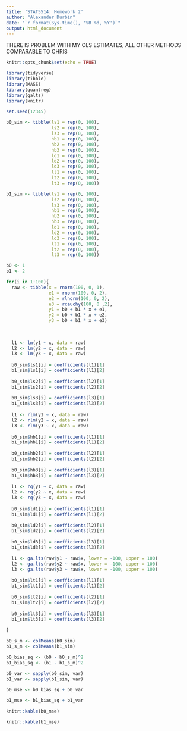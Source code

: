 ```yaml
---
title: 'STAT5514: Homework 2'
author: "Alexander Durbin"
date: "`r format(Sys.time(), '%B %d, %Y')`"
output: html_document
---
```


THERE IS PROBLEM WITH MY OLS ESTIMATES, ALL OTHER METHODS COMPARABLE TO CHRIS

```r
knitr::opts_chunk$set(echo = TRUE)
```

```r

library(tidyverse)
library(tibble)
library(MASS)
library(quantreg)
library(galts)
library(knitr)

set.seed(12345)

```

```r

b0_sim <- tibble(ls1 = rep(0, 100),
                 ls2 = rep(0, 100),
                 ls3 = rep(0, 100),
                 hb1 = rep(0, 100),
                 hb2 = rep(0, 100),
                 hb3 = rep(0, 100),
                 ld1 = rep(0, 100),
                 ld2 = rep(0, 100),
                 ld3 = rep(0, 100),
                 lt1 = rep(0, 100),
                 lt2 = rep(0, 100),
                 lt3 = rep(0, 100))

b1_sim <- tibble(ls1 = rep(0, 100),
                 ls2 = rep(0, 100),
                 ls3 = rep(0, 100),
                 hb1 = rep(0, 100),
                 hb2 = rep(0, 100),
                 hb3 = rep(0, 100),
                 ld1 = rep(0, 100),
                 ld2 = rep(0, 100),
                 ld3 = rep(0, 100),
                 lt1 = rep(0, 100),
                 lt2 = rep(0, 100),
                 lt3 = rep(0, 100))

b0 <- 1
b1 <- 2

for(i in 1:100){
  raw <- tibble(x = rnorm(100, 0, 1), 
                e1 = rnorm(100, 0, 2),
                e2 = rlnorm(100, 0, 2),
                e3 = rcauchy(100, 0 ,2),
                y1 = b0 + b1 * x + e1,
                y2 = b0 + b1 * x + e2,
                y3 = b0 + b1 * x + e3)
  
  
  
  l1 <- lm(y1 ~ x, data = raw)
  l2 <- lm(y2 ~ x, data = raw)
  l3 <- lm(y3 ~ x, data = raw)
  
  b0_sim$ls1[i] = coefficients(l1)[1]
  b1_sim$ls1[i] = coefficients(l1)[2]
  
  b0_sim$ls2[i] = coefficients(l2)[1]
  b1_sim$ls2[i] = coefficients(l2)[2]
  
  b0_sim$ls3[i] = coefficients(l3)[1]
  b1_sim$ls3[i] = coefficients(l3)[2]
  
  l1 <- rlm(y1 ~ x, data = raw)
  l2 <- rlm(y2 ~ x, data = raw)
  l3 <- rlm(y3 ~ x, data = raw)
  
  b0_sim$hb1[i] = coefficients(l1)[1]
  b1_sim$hb1[i] = coefficients(l1)[2]
  
  b0_sim$hb2[i] = coefficients(l2)[1]
  b1_sim$hb2[i] = coefficients(l2)[2]
  
  b0_sim$hb3[i] = coefficients(l3)[1]
  b1_sim$hb3[i] = coefficients(l3)[2]
  
  l1 <- rq(y1 ~ x, data = raw)
  l2 <- rq(y2 ~ x, data = raw)
  l3 <- rq(y3 ~ x, data = raw)
  
  b0_sim$ld1[i] = coefficients(l1)[1]
  b1_sim$ld1[i] = coefficients(l1)[2]
  
  b0_sim$ld2[i] = coefficients(l2)[1]
  b1_sim$ld2[i] = coefficients(l2)[2]
  
  b0_sim$ld3[i] = coefficients(l3)[1]
  b1_sim$ld3[i] = coefficients(l3)[2]

  l1 <- ga.lts(raw$y1 ~ raw$x, lower = -100, upper = 100)
  l2 <- ga.lts(raw$y2 ~ raw$x, lower = -100, upper = 100)
  l3 <- ga.lts(raw$y3 ~ raw$x, lower = -100, upper = 100)
  
  b0_sim$lt1[i] = coefficients(l1)[1]
  b1_sim$lt1[i] = coefficients(l1)[2]
  
  b0_sim$lt2[i] = coefficients(l2)[1]
  b1_sim$lt2[i] = coefficients(l2)[2]
  
  b0_sim$lt3[i] = coefficients(l3)[1]
  b1_sim$lt3[i] = coefficients(l3)[2]
 
}


```


```r

b0_s_m <- colMeans(b0_sim)
b1_s_m <- colMeans(b1_sim)

b0_bias_sq <- (b0 - b0_s_m)^2
b1_bias_sq <- (b1 - b1_s_m)^2

b0_var <- sapply(b0_sim, var)
b1_var <- sapply(b1_sim, var)

b0_mse <- b0_bias_sq + b0_var

b1_mse <- b1_bias_sq + b1_var
```

```r
knitr::kable(b0_mse)

knitr::kable(b1_mse)
```